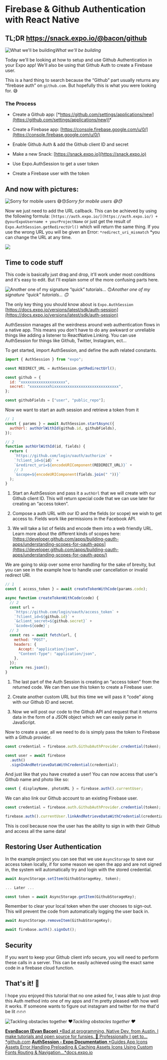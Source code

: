 # Firebase & Github Authentication with React Native


## TL;DR https://snack.expo.io/@bacon/github

![What we'll be building](./images/1vs2GWbG66aRzZi8DYA6bgg.png)_What we'll be building_

Today we'll be looking at how to setup and use Github Authentication in your Expo app! We'll also be using that Github Auth to create a Firebase user.

This is a hard thing to search because the “Github” part usually returns any “firebase auth” on `github.com`. But hopefully this is what you were looking for. 😅

<Embed url="https://snack.expo.io/embedded/@bacon/github" />

### The Process

- Create a Github app: [\*https://github.com/settings/applications/new](https://github.com/settings/applications/new)\*

- Create a Firebase app: [https://console.firebase.google.com/u/0/](https://console.firebase.google.com/u/0/)

- Enable Github Auth & add the Github client ID and secret

- Make a new Snack: [https://snack.expo.io](https://snack.expo.io)

- Use Expo.AuthSession to get a user token

- Create a Firebase user with the token

## And now with pictures:

![Sorry for mobile users 😅😓](./images/1wW8iThgpeu_7zYLCyhdx1A.png)_Sorry for mobile users 😅😓_

Now we just need to add the URL callback. This can be achieved by using the following formula: `[https://auth.expo.io/](https://auth.expo.io/) + @yourExpoUsername + yourProjectName` or just get the result of `Expo.AuthSession.getRedirectUrl()` which will return the same thing. If you use the wrong URL you will be given an Error: `*redirect_uri_mismatch` \*you can change the URL at any time.

![](./images/1GuHvY0dx2WdDu9JoFJ3MgA.png)

## Time to code stuff

This code is basically just drag and drop, it'll work under most conditions and it's easy to edit. But I'll explain some of the more confusing parts here.

![Another one of my signature “quick” tutorials… 🙃](./images/1reOODJnge_ty7zbvsKgHLw.gif)_Another one of my signature “quick” tutorials… 🙃_

The only key thing you should know about is `Expo.AuthSession` [https://docs.expo.io/versions/latest/sdk/auth-session](https://docs.expo.io/versions/latest/sdk/auth-session)

AuthSession manages all the weirdness around web authentication flows in a native app. This means you don't have to do any awkward or unreliable things like adding a listener to ReactNative.Linking. You can use AuthSession for things like Github, Twitter, Instagram, ect…

To get started, import AuthSession, and define the auth related constants.

```js
import { AuthSession } from "expo";

const REDIRECT_URL = AuthSession.getRedirectUrl();

const github = {
  id: "xxxxxxxxxxxxxxxxxxxx",
  secret: "xxxxxxxxxhixxxxxxxxxxxxxxxxxxxxxxxxxxxxx",
};

const githubFields = ["user", "public_repo"];
```

Now we want to start an auth session and retrieve a token from it

```js
// 1
const { params } = await AuthSession.startAsync({
  authUrl: authUrlWithId(github.id, githubFields),
});

// 2
function authUrlWithId(id, fields) {
  return (
    `https://github.com/login/oauth/authorize` +
    `?client_id=${id}` +
    `&redirect_uri=${encodeURIComponent(REDIRECT_URL)}` +
    // 3
    `&scope=${encodeURIComponent(fields.join(" "))}`
  );
}
```

1. Start an AuthSession and pass it a `authUrl` that we will create with our Github client ID. This will return special code that we can use later for creating an “access token”.

1. Compose a auth URL with our ID and the fields (or scope) we wish to get access to. Fields work like permissions in the Facebook API.

1. We will take a list of fields and encode them into a web friendly URL. Learn more about the different kinds of scopes here: [https://developer.github.com/apps/building-oauth-apps/understanding-scopes-for-oauth-apps](https://developer.github.com/apps/building-oauth-apps/understanding-scopes-for-oauth-apps/)

We are going to skip over some error handling for the sake of brevity, but you can see in the example how to handle user cancellation or invalid redirect URI.

```js
// 1
const { access_token } = await createTokenWithCode(params.code);

async function createTokenWithCode(code) {
  // 2
  const url =
    `https://github.com/login/oauth/access_token` +
    `?client_id=${github.id}` +
    `&client_secret=${github.secret}` +
    `&code=${code}`;
  // 3
  const res = await fetch(url, {
    method: "POST",
    headers: {
      Accept: "application/json",
      "Content-Type": "application/json",
    },
  });
  return res.json();
}
```

1. The last part of the Auth Session is creating an “access token” from the returned code. We can then use this token to create a Firebase user.

1. Create another custom URL but this time we will pass it “code” along with our Github ID and secret.

1. Now we will post our code to the Github API and request that it returns data in the form of a JSON object which we can easily parse in JavaScript.

Now to create a user, all we need to do is simply pass the token to Firebase with a Github provider.

```js
const credential = firebase.auth.GithubAuthProvider.credential(token);

const user = await firebase
  .auth()
  .signInAndRetrieveDataWithCredential(credential);
```

And just like that you have created a user! You can now access that user's Github name and photo like so:

```js
const { displayName, photoURL } = firebase.auth().currentUser;
```

We can also link our Github account to an existing Firebase user.

```js
const credential = firebase.auth.GithubAuthProvider.credential(token);

firebase.auth().currentUser.linkAndRetrieveDataWithCredential(credential);
```

This is cool because now the user has the ability to sign in with their Github and access all the same data!

## Restoring User Authentication

In the example project you can see that we use `AsyncStorage` to save our access token locally, if for some reason we open the app and are not signed in, the system will automatically try and login with the stored credential.

```js
await AsyncStorage.setItem(GithubStorageKey, token);

... Later ...

const token = await AsyncStorage.getItem(GithubStorageKey);
```

Remember to clear your local token when the user chooses to sign-out. This will prevent the code from automatically logging the user back in.

```js
await AsyncStorage.removeItem(GithubStorageKey);

await firebase.auth().signOut();
```

## Security

If you want to keep your Github client info secure, you will need to perform these calls in a server. This can be easily achieved using the exact same code in a firebase cloud function.

## That's it! 👏

I hope you enjoyed this tutorial that no one asked for, I was able to just drop this Auth method into one of my apps and I'm pretty pleased with how well it works. If someone wants to figure out instagram and twitter for me that'd be lit 🔥🔥🔥

![Tackling obstacles together ❤](./images/1nG5llMvRpgaaPTxWElWB5g.gif)_Tackling obstacles together ❤_

<Embed url="https://twitter.com/baconbrix" />

[**EvanBacon (Evan Bacon)**
*Bad at programming. Native Dev, from Austin. I make tutorials and open source for funsies. 💙 Professionally I get to…*github.com](https://github.com/evanbacon)
[**AuthSession - Expo Documentation**
*Guides App Icons Assets Error Handling Preloading & Caching Assets Icons Using Custom Fonts Routing & Navigation…*docs.expo.io](https://docs.expo.io/versions/latest/sdk/auth-session)
